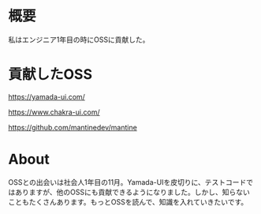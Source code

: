 # 概要

私はエンジニア1年目の時にOSSに貢献した。

# 貢献したOSS

https://yamada-ui.com/

https://www.chakra-ui.com/

https://github.com/mantinedev/mantine

# About

OSSとの出会いは社会人1年目の11月。Yamada-UIを皮切りに、テストコードではありますが、他のOSSにも貢献できるようになりました。しかし、知らないこともたくさんあります。もっとOSSを読んで、知識を入れていきたいです。